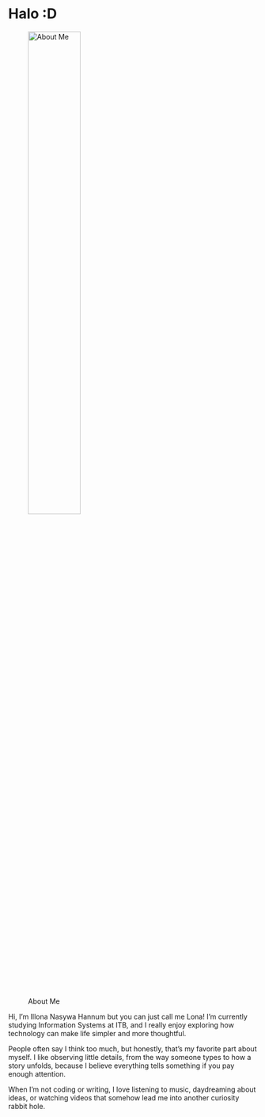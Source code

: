 # Halo :D {.unnumbered}

![About Me](images/WhatsApp Image 2025-10-22 at 22.14.40.jpeg){width=50%}

Hi, I’m Illona Nasywa Hannum but you can just call me Lona!
I’m currently studying Information Systems at ITB, and I really enjoy exploring how technology can make life simpler and more thoughtful.

People often say I think too much, but honestly, that’s my favorite part about myself. I like observing little details, from the way someone types to how a story unfolds, because I believe everything tells something if you pay enough attention.

When I’m not coding or writing, I love listening to music, daydreaming about ideas, or watching videos that somehow lead me into another curiosity rabbit hole.

